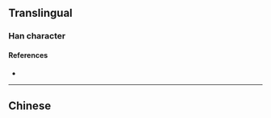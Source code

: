 {{character info/new}}
==Translingual==

===Han character===
{{Han char|rn=18|rad=刀|as=07|sn=9|four=|canj=KOLN|ids=⿰夾刂}}

====References====
* {{Han ref|kx=0140.210|hdz=10340.020|uh=34E8|ud=13544}}

----

==Chinese==
{{zh-see|刺|v}}